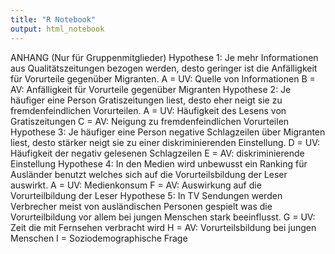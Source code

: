 ```yaml
---
title: "R Notebook"
output: html_notebook
---
```


ANHANG (Nur für Gruppenmitglieder)
Hypothese 1: Je mehr Informationen aus Qualitätszeitungen bezogen werden, desto geringer ist die Anfälligkeit für
Vorurteile gegenüber Migranten.
A = UV: Quelle von Informationen
B = AV: Anfälligkeit für Vorurteile gegenüber Migranten
Hypothese 2: Je häufiger eine Person Gratiszeitungen liest, desto eher neigt sie zu fremdenfeindlichen Vorurteilen.
A = UV: Häufigkeit des Lesens von Gratiszeitungen
C = AV: Neigung zu fremdenfeindlichen Vorurteilen
Hypothese 3: Je häufiger eine Person negative Schlagzeilen über Migranten liest, desto stärker neigt sie zu einer
diskriminierenden Einstellung.
D = UV: Häufigkeit der negativ gelesenen Schlagzeilen
E = AV: diskriminierende Einstellung
Hypothese 4: In den Medien wird unbewusst ein Ranking für Ausländer benutzt welches sich auf die Vorurteilsbildung der
Leser auswirkt.
A = UV: Medienkonsum
F = AV: Auswirkung auf die Vorurteilbildung der Leser
Hypothese 5: In TV Sendungen werden Verbrecher meist von ausländischen Personen gespielt was die Vorurteilbildung vor
allem bei jungen Menschen stark beeinflusst.
G = UV: Zeit die mit Fernsehen verbracht wird
H = AV: Vorurteilsbildung bei jungen Menschen
I = Soziodemographische Frage